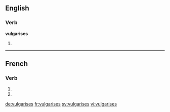 {{also|vulgarisés}}
==English==

===Verb===
'''vulgarises'''

# {{en-third-person singular of|vulgarise}}

----

==French==

===Verb===
{{fr-verb-form}}

# {{conjugation of|vulgariser||2|s|pres|ind|lang=fr}}
# {{conjugation of|vulgariser||2|s|pres|sub|lang=fr}}

[[de:vulgarises]]
[[fr:vulgarises]]
[[sv:vulgarises]]
[[vi:vulgarises]]